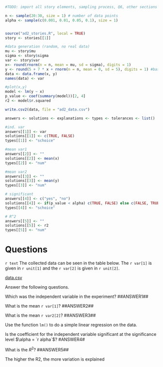```r
#TODO: import all story elements, sampling process, Q6, other sections 

n <- sample(20:30, size = 1) # number of data points 
alpha <- sample(c(0.001, 0.01, 0.05, 0.1), size = 1) 


source("ad2_stories.R", local = TRUE)
story <- stories[[1]]

#data generation (random, no real data)
mu <- story$mu
sigma <- story$sigma
var <- story$var
x<- round(rnorm(n = n, mean = mu, sd = sigma), digits = 1)
y <- round(5 + 7 * x + rnorm(n = n, mean = 0, sd = 5), digits = 1) #based on x but with variation 
data <- data.frame(x, y)
names(data) <- var

#plot(x,y)
model <- lm(y ~ x)
p_value <- coef(summary(model))[2, 4]
r2 <- model$r.squared


```

```r
write.csv2(data, file = "ad2_data.csv")

``` 

```r
answers <- solutions <- explanations <- types <- tolerances <- list() 

#ind. var 
answers[[1]] <- var
solutions[[1]] <- c(TRUE, FALSE)
types[[1]] <- "schoice"

#mean var1
answers[[2]] <- ""
solutions[[2]] <- mean(x)
types[[2]] <- "num"

#mean var2 
answers[[3]] <- ""
solutions[[3]] <- mean(y)
types[[3]] <- "num"

# significant 
answers[[4]] <- c("yes", "no")
solutions[[4]] <- if(p_value < alpha) c(TRUE, FALSE) else c(FALSE, TRUE)
types[[4]] <- "schoice"

# R^2 
answers[[5]] <- ""
solutions[[5]] <- r2
types[[5]] <- "num"

```


Questions
=========

`r text` The collected data can be seen in the table below. The `r var[1]` is given in `r unit[1]` and the `r var[2]` is given in `r unit[2]`. 


[data.csv](ad2_data.csv)

Answer the following questions. 

Which was the independent variable in the experiment? ##ANSWER1## 

What is the mean `r var[1]`? ##ANSWER2## 

What is the mean `r var2[2]`? ##ANSWER3## 

Use the function `lm()` to do a simple linear regression on the data. 

Is the coefficient for the independent variable significant at the significance level $\alpha = `r alpha`$? #ANSWER4# 

What is the $R^2$? ##ANSWER5## 

The higher the R2, the more variation is explained 


